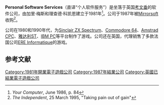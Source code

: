 {{NoteTA
| G1=Games
}}

'''Personal Software Services'''（直译“个人软件服务”）是坐落于英国[[考文垂|考文垂]]的软件公司，由加里·梅斯和理查德·科凯恩建立于1981年<ref>''Your Computer'', June 1986, p. 84</ref>。公司于1987年被[[Mirrorsoft|Mirrorsoft]]收购<ref>''The Independent'', 25 March 1995, "Taking pain out of gain"</ref>。

公司在1980和1990年代，为[[Sinclair_ZX_Spectrum|Sinclair ZX Spectrum]]、[[Commodore_64|Commodore 64]]、[[Amstrad_CPC|Amstrad CPC]]、[[雅达利ST|雅达利ST]]、[[IBM_PC兼容机|IBM PC]]等平台制作了游戏。公司还在英国，代理销售了多款法国公司[[ERE_Informatique|ERE Informatique]]的游戏。

== 参考文献 ==
{{Reflist}}

{{DEFAULTSORT:Personal Software Services}}
[[Category:1981年開業電子遊戲公司|Category:1981年開業電子遊戲公司]]
[[Category:1987年結業公司|Category:1987年結業公司]]
[[Category:英國已結業電子遊戲公司|Category:英國已結業電子遊戲公司]]

{{UK-videogame-company-stub}}